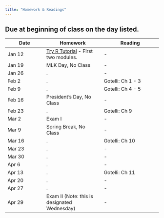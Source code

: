 ```yaml
---
title: "Homework & Readings"
---
```


## Due at beginning of class on the day listed. 

Date   | Homework  | Reading
------ | ---------  | ---------
Jan 12 | [Try R Tutorial](http://tryr.codeschool.com) - First two modules. | -
Jan 19 | MLK Day, No Class | -
Jan 26 |. | -
Feb 2	| .  | Gotelli: Ch 1 - 3
Feb 9 | .  | Gotelli: Ch 4 - 5
Feb 16 | President's Day, No Class  | -
Feb 23 | .  | Gotelli: Ch 9
Mar 2 | Exam I | -
Mar 9 | Spring Break, No Class | -
Mar 16 | .   | Gotelli: Ch 10
Mar 23 | .   | -
Mar 30 |  . | -
Apr 6	|   . | -
Apr 13 |  . | Gotelli: Ch 11
Apr 20 |  . | -
Apr 27 |  . | -
Apr 29 | Exam II (Note: this is designated Wednesday) | -